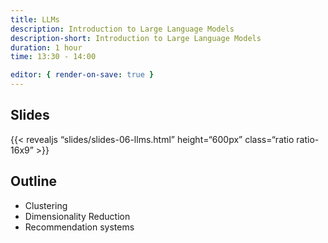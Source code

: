 ```yaml
---
title: LLMs
description: Introduction to Large Language Models 
description-short: Introduction to Large Language Models 
duration: 1 hour
time: 13:30 - 14:00

editor: { render-on-save: true }
---
```


## Slides

{{< revealjs "slides/slides-06-llms.html" height="600px" class="ratio ratio-16x9" >}}


## Outline

- Clustering
- Dimensionality Reduction 
- Recommendation systems

